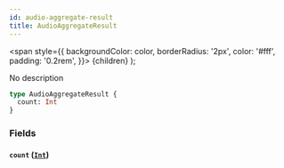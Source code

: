 ```yaml
---
id: audio-aggregate-result
title: AudioAggregateResult
---
```


<span
style={{
      backgroundColor: color,
      borderRadius: '2px',
      color: '#fff',
      padding: '0.2rem',
    }}>
{children}
</span>
);

No description

```graphql
type AudioAggregateResult {
  count: Int
}
```

### Fields

#### `count` ([`Int`](/docs/schema/scalars/int))
